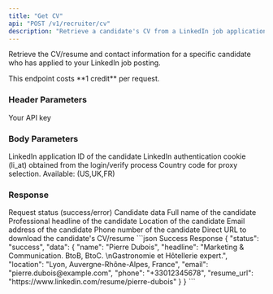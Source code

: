 ```yaml
---
title: "Get CV"
api: "POST /v1/recruiter/cv"
description: "Retrieve a candidate's CV from a LinkedIn job application"
---
```


Retrieve the CV/resume and contact information for a specific candidate who has applied to your LinkedIn job posting.

<Note>
  This endpoint costs **1 credit** per request.
</Note>

### Header Parameters

<ParamField header="x-api-key" type="string" required>
  Your API key
</ParamField>

### Body Parameters

<ParamField body="application_id" type="string" required>
  LinkedIn application ID of the candidate
</ParamField>

<ParamField body="login_token" type="string" required>
  LinkedIn authentication cookie (li_at) obtained from the login/verify process
</ParamField>

<ParamField body="country" type="string" default="FR">
  Country code for proxy selection. Available: (US,UK,FR)
</ParamField>

### Response

<ResponseField name="status" type="string">
  Request status (success/error)
</ResponseField>

<ResponseField name="data" type="object">
  Candidate data
</ResponseField>

<ResponseField name="data.name" type="string">
  Full name of the candidate
</ResponseField>

<ResponseField name="data.headline" type="string">
  Professional headline of the candidate
</ResponseField>

<ResponseField name="data.location" type="string">
  Location of the candidate
</ResponseField>

<ResponseField name="data.email" type="string">
  Email address of the candidate
</ResponseField>

<ResponseField name="data.phone" type="string">
  Phone number of the candidate
</ResponseField>

<ResponseField name="data.resume_url" type="string">
  Direct URL to download the candidate's CV/resume
</ResponseField>

<ResponseExample>
```json Success Response
{
  "status": "success",
  "data": {
    "name": "Pierre Dubois",
    "headline": "Marketing & Communication. BtoB, BtoC. \nGastronomie et Hôtellerie expert.",
    "location": "Lyon, Auvergne-Rhône-Alpes, France",
    "email": "pierre.dubois@example.com",
    "phone": "+33012345678",
    "resume_url": "https://www.linkedin.com/resume/pierre-dubois"
  }
}
```
</ResponseExample>